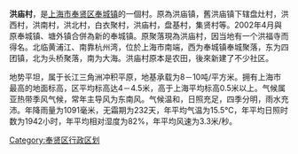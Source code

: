 {{inappropriate tone|time=2013-04-07T23:11:29+00:00}}
{{unreferenced|time=2013-03-31T07:15:23+00:00}}
'''洪庙村'''，是[[上海市|上海市]][[奉贤区|奉贤区]][[奉城镇|奉城镇]]的一個村。原為洪庙镇，舊洪庙镇下辖盘灶村，洪西村，洪南村，洪北村，白衣聚村，洪庙村，盘基村，集贤村等。2002年4月與原奉城镇、塘外镇合併為新的奉城镇。原聚落現為洪庙村，因当地有一个洪福寺而得名。北临黄浦江、南靠杭州湾，位於上海市南端，西为奉城镇奉城聚落，东为四团镇，北为头桥聚落，南为大海。洪庙村原本是农田，後來新建了不少社区。

地势平坦，属于长江三角洲冲积平原，地基承载为8－10吨/平方米。拥有上海市最高的地面标高，区平均标高达4－4.5米，高于上海平均标高0.5米以上。气候属亚热带季风气候，常年主导风为东南风。气候温和，日照充足，四季分明，雨水充沛。年降雨量为1091毫米，无霜期为232天，年平均气温为15.5℃，年平均日照时数为1942小时，年平均相对湿度为82%，年平均风速为3.3米/秒。

[[Category:奉贤区行政区划|Category:奉贤区行政区划]]